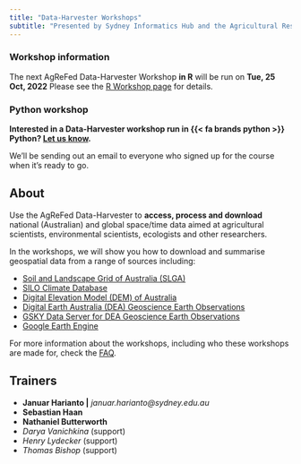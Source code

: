 ```yaml
---
title: "Data-Harvester Workshops"
subtitle: "Presented by Sydney Informatics Hub and the Agricultural Research Federation"
---
```



::: callout-tip
### Workshop information {.unnumbered}

The next AgReFed Data-Harvester Workshop **in R** will be run on **Tue, 25 Oct, 2022** Please see the [R Workshop page](/rdocs/r00-workshop.qmd) for details.
:::

::: callout-note
### Python workshop {.unnumbered}
**Interested in a Data-Harvester workshop run in {{< fa brands python >}} Python? [Let us know](https://sydney.au1.qualtrics.com/jfe/form/SV_9TUKiEjaNEFPifk).** 


We'll be sending out an email to everyone who signed up for the course when it's ready to go.
:::

## About

Use the AgReFed Data-Harvester to **access, process and download** national (Australian) and global space/time data aimed at agricultural scientists, environmental scientists, ecologists and other researchers.

In the workshops, we will show you how to download and summarise geospatial data from a range of sources including:

<!-- 1. **Data retrieval:** access and download a diverse range of geospatial and soil data sources and APIs
2.  **Processing:** Spatial and temporal processing of data, which include image reduction/composition, access to satellite collections, cloud/shadow masking and calculation of spectral indices
3.  **Output:** export data in GeoTIFF or data frames which are ready for modelling workflows

Exercises will involve data retrieval from national/global datasets including: -->

-   [Soil and Landscape Grid of Australia (SLGA)](https://is.gd/i8nF0Z)
-   [SILO Climate Database](https://is.gd/ifJ8tB)
-   [Digital Elevation Model (DEM) of Australia](https://is.gd/ZLFwGs)
-   [Digital Earth Australia (DEA) Geoscience Earth Observations](https://is.gd/gRSlVG)
-   [GSKY Data Server for DEA Geoscience Earth Observations](https://is.gd/zFHxfD)
-   [Google Earth Engine](https://is.gd/VdO3Jx)

<!-- Workshops are presented by the [**Sydney Informatics
Hub**](https://www.sydney.edu.au/research/facilities/sydney-informatics-hub.html)
in collaboration with the [**Agricultural Research
Federation**](https://www.agrefed.org.au/AgReFedPlatform).  -->
 
For more information about the workshops, including who these workshops are made for, check the [FAQ](/faq.qmd).

## Trainers

-   **Januar Harianto \|** *januar.harianto\@sydney.edu.au*
-   **Sebastian Haan**
-   **Nathaniel Butterworth**
-   *Darya Vanichkina* (support)
-   *Henry Lydecker* (support)
-   *Thomas Bishop* (support)

